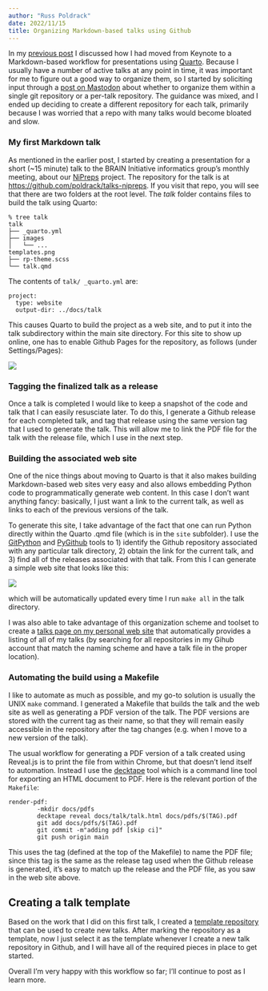 ```yaml
---
author: "Russ Poldrack"
date: 2022/11/15
title: Organizing Markdown-based talks using Github
---
```


In my [previous post](https://poldrack.github.io/blog/posts/moving-from-keynote-to-markdown/) I discussed how I had moved from Keynote to a Markdown-based workflow for presentations using [Quarto](https://quarto.org/).  Because I usually have a number of active talks at any point in time, it was important for me to figure out a good way to organize them, so I started by soliciting input through a [post on Mastodon](https://mastodon.online/@Russpoldrack/109326426441313848) about whether to organize them within a single git repository or a per-talk repository.  The guidance was mixed, and I ended up deciding to create a different repository for each talk, primarily because I was worried that a repo with many talks would become bloated and slow.  

### My first Markdown talk

As mentioned in the earlier post, I started by creating a presentation for a short (~15 minute) talk to the BRAIN Initiative informatics group's monthly meeting, about our [NiPreps](https://www.nipreps.org/) project. The repository for the talk is at [https://github.com/poldrack/talks-nipreps](https://github.com/poldrack/talks-nipreps).  If you visit that repo, you will see that there are two folders at the root level.  The *talk* folder contains files to build the talk using Quarto:

```
% tree talk
talk
├── _quarto.yml
├── images
│   └── ...
templates.png
├── rp-theme.scss
└── talk.qmd
```

The contents of `talk/ _quarto.yml`  are:

```
project:
  type: website
  output-dir: ../docs/talk
```

This causes Quarto to build the project as a web site, and to put it into the talk subdirectory within the main site directory.  For this site to show up online, one has to enable Github Pages for the repository, as follows (under Settings/Pages):

![](pages.png)

### Tagging the finalized talk as a release

Once a talk is completed I would like to keep a snapshot of the code and talk that I can easily resusciate later.  To do this, I generate a Github release for each completed talk, and tag that release using the same version tag that I used to generate the talk.  This will allow me to link the PDF file for the talk with the release file, which I use in the next step.

### Building the associated web site

One of the nice things about moving to Quarto is that it also makes building Markdown-based web sites very easy and also allows embedding Python code to programmatically generate web content.  In this case I don't want anything fancy: basically, I just want a link to the current talk, as well as links to each of the previous versions of the talk.  

To generate this site, I take advantage of the fact that one can run Python directly within the Quarto .qmd file (which is in the `site` subfolder). I use the [GitPython](https://gitpython.readthedocs.io/en/stable/index.html) and [PyGithub](https://pygithub.readthedocs.io/en/latest/) tools to 1) identify the Github repository associated with any particular talk directory, 2) obtain the link for the current talk, and 3) find all of the releases associated with that talk.  From this I can generate a simple web site that looks like this:

![](website.png)

which will be automatically updated every time I run `make all` in the talk directory.

I was also able to take advantage of this organization scheme and toolset to create a [talks page on my personal web site](https://poldrack.github.io/talks) that automatically provides a listing of all of my talks (by searching for all repositories in my Gihub account that match the naming scheme and have a talk file in the proper location).

### Automating the build using a Makefile

I like to automate as much as possible, and my go-to solution is usually the UNIX `make` command.  I generated a Makefile that builds the talk and the web site as well as generating a PDF version of the talk.  The PDF versions are stored with the current tag as their name, so that they will remain easily accessible in the repository after the tag changes (e.g. when I move to a new version of the talk).  

The usual workflow for generating a PDF version of a talk created using Reveal.js is to print the file from within Chrome, but that doesn't lend itself to automation.  Instead I use the [decktape](https://github.com/astefanutti/decktape) tool which is a command line tool for exporting an HTML document to PDF.    Here is the relevant portion of the `Makefile`:

```
render-pdf:
        -mkdir docs/pdfs
        decktape reveal docs/talk/talk.html docs/pdfs/$(TAG).pdf
        git add docs/pdfs/$(TAG).pdf
        git commit -m"adding pdf [skip ci]"
        git push origin main
```

This uses the tag (defined at the top of the Makefile) to name the PDF file; since this tag is the same as the release tag used when the Github release is generated, it's easy to match up the release and the PDF file, as you saw in the web site above.

## Creating a talk template

Based on the work that I did on this first talk, I created a [template repository](https://github.com/poldrack/talks-template) that can be used to create new talks.  After marking the repository as a template, now I just select it as the template whenever I create a new talk repository in Github, and I will have all of the required pieces in place to get started.

Overall I'm very happy with this workflow so far; I'll continue to post as I learn more.